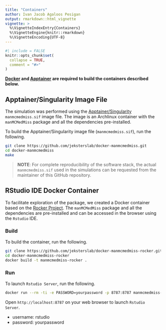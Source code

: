 ```yaml
---
title: "Containers"
author: Ivan Jacob Agaloos Pesigan
output: rmarkdown::html_vignette
vignette: >
  %\VignetteIndexEntry{Containers}
  %\VignetteEngine{knitr::rmarkdown}
  %\VignetteEncoding{UTF-8}
---
```


```r
#| include = FALSE
knitr::opts_chunk$set(
  collapse = TRUE,
  comment = "#>"
)
```

**[Docker](https://www.docker.com/) and [Apptainer](https://apptainer.org/) are required to build the containers described below.**

## Apptainer/Singularity Image File

The simulation was performed using the [Apptainer/Singularity](https://apptainer.org/) `manmcmedmiss.sif` image file. The image is an Archlinux container with the `manMCMedMiss` package  and all the dependencies pre-installed.

To build the Apptainer/Singularity image file (`manmcmedmiss.sif`),
run the following.

```bash
git clone https://github.com/jeksterslab/docker-manmcmedmiss.git
cd docker-manmcmedmiss
make
```

> **NOTE**: For complete reproducibility of the software stack, the actual `manmcmedmiss.sif` used in the simulations can be requested from the maintainer of this GitHub repository.

## RStudio IDE Docker Container

To facilitate exploration of the package, we created a Docker container based on the [Rocker Project](https://rocker-project.org/). The `manMCMedMiss` package and all the dependencies are pre-installed and can be accessed in the browser using the `Rstudio` IDE.

### Build

To build the container, run the following.

```bash
git clone https://github.com/jeksterslab/docker-manmcmedmiss-rocker.git
cd docker-manmcmedmiss-rocker
docker build -t manmcmedmiss-rocker .
```

### Run

To launch `Rstudio Server`, run the following.

```bash
docker run --rm -ti -e PASSWORD=yourpassword -p 8787:8787 manmcmedmiss-rocker
```

Open `http://localhost:8787` on your web browser to launch `Rstudio Server`.

- username: rstudio
- password: yourpassword

